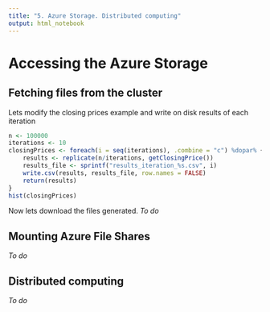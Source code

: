 ```yaml
---
title: "5. Azure Storage. Distributed computing"
output: html_notebook
---
```


# Accessing the Azure Storage

## Fetching files from the cluster
Lets modify the closing prices example and write on disk results of each iteration
```r
n <- 100000
iterations <- 10
closingPrices <- foreach(i = seq(iterations), .combine = "c") %dopar% {
    results <- replicate(n/iterations, getClosingPrice())
    results_file <- sprintf("results_iteration_%s.csv", i)
    write.csv(results, results_file, row.names = FALSE)
    return(results)
}
hist(closingPrices)
```


Now lets download the files generated.
_To do_

## Mounting Azure File Shares
_To do_

## Distributed computing
_To do_
